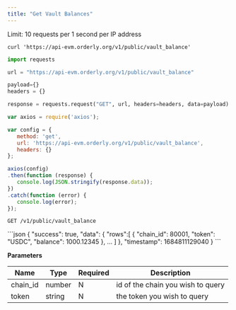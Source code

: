 ```yaml
---
title: "Get Vault Balances"
---
```


Limit: 10 requests per 1 second per IP address

<RequestExample>

```shell cURL
curl 'https://api-evm.orderly.org/v1/public/vault_balance'
```

```python python
import requests

url = "https://api-evm.orderly.org/v1/public/vault_balance"

payload={}
headers = {}

response = requests.request("GET", url, headers=headers, data=payload)
```
```javascript JavaScript
var axios = require('axios');

var config = {
   method: 'get',
   url: 'https://api-evm.orderly.org/v1/public/vault_balance',
   headers: {}
};

axios(config)
.then(function (response) {
   console.log(JSON.stringify(response.data));
})
.catch(function (error) {
   console.log(error);
});

```
</RequestExample>

`GET /v1/public/vault_balance`

<ResponseExample>
```json
{
  "success": true,
  "data": {
    "rows":[
      {
        "chain_id": 80001,
        "token": "USDC",
        "balance": 1000.12345
      },
      ...
    ]
  },
  "timestamp": 1684811129040
}
```
</ResponseExample>

**Parameters**

| Name     | Type   | Required | Description                       |
|----------|--------|----------|-----------------------------------|
| chain_id | number | N        | id of the chain you wish to query |
| token    | string | N        | the token you wish to query       |
